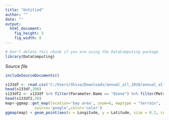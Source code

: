 ```yaml
---
title: "Untitled"
author: ""
date: ""
output: 
  html_document:
    fig_height: 5
    fig_width: 8
---
```

<!-- Don't edit in between this line and the one below -->
```r
# Don't delete this chunk if you are using the DataComputing package
library(DataComputing)
```
*Source file* 
```r
includeSourceDocuments()
```
<!-- Don't edit the material above this line -->


```r
s133df <- read.csv('C:/Users/Shiva/Downloads/annual_all_2016/annual_all_2016.csv')
head(s133df,200)
s133df2 <- s133df %>% filter(Parameter.Name == "Ozone") %>% filter(Metric.Used == "Daily maxima of observed hourly values (between 9:00 AM and 8:00 PM)") %>% filter(State.Name == "California")
head(s133df2,20)
map<-ggmap::get_map(location='bay area', zoom=6, maptype = "terrain",
             source='google',color='color')
ggmap(map) + geom_point(aes(x = Longitude, y = Latitude, size = 0.1, col=sqrt(Arithmetic.Mean)), data = s133df2, alpha = 1)
```

